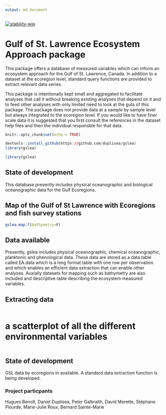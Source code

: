 ```yaml
---
output: md_document
---
```

[![stability-wip](https://img.shields.io/badge/stability-work_in_progress-lightgrey.svg)](https://github.com/orangemug/stability-badges)


# Gulf of St. Lawrence Ecosystem Approach package

This package offers a database of measured variables which can inform an ecosystem approach for the Gulf of St. Lawrence, Canada. In addition to a dataset at the ecoregion level, standard query functions are provided to extract relevant data series.

This package is intentionally kept small and aggregated to facilitate analyses that call it without breaking existing analyses that depend on it and to feed other analyses with only limited need to look at the guts of this package. The package does not provide data at a sample by sample level but always integrated to the ecoregion level. If you would like to have finer scale data it is suggested that you first consult the references in the dataset help files and then the individual responsble for that data.

```r
knitr::opts_chunk$set(echo = TRUE)
```

```r
devtools::install_github(https://github.com/duplisea/gslea)
library(gslea)
```

```r
library(gslea)
```


## State of development

This database presently includes physical oceanographic and biological oceanographic data for the Gulf Ecoregions.

## Map of the Gulf of St Lawrence with Ecoregions and fish survey stations

```r
gslea.map.f(bathymetry=F)
```

## Data available

Presently, gslea includes physical oceanographic, chemical oceanographic, planktonic and phenological data. These data are stored as a data.table called EA.data which is a long format table with one row per observation and which enables an efficient data extraction that can enable other analyses. Auxially datasets for mapping such as bathymetry are also included and descriptive table describing the ecosystem measured variables.

## Extracting data


```r


```

# a scatterplot of all the different environmental variables

```r

```


## State of development
GSL data by ecoregions in available. A standard data extraction function is being developed.

### Project particpants

Hugues Benoît, Daniel Duplisea, Peter Galbraith, David Merette, Stéphane Plourde, Marie-Julie Roux, Bernard Sainte-Marie
